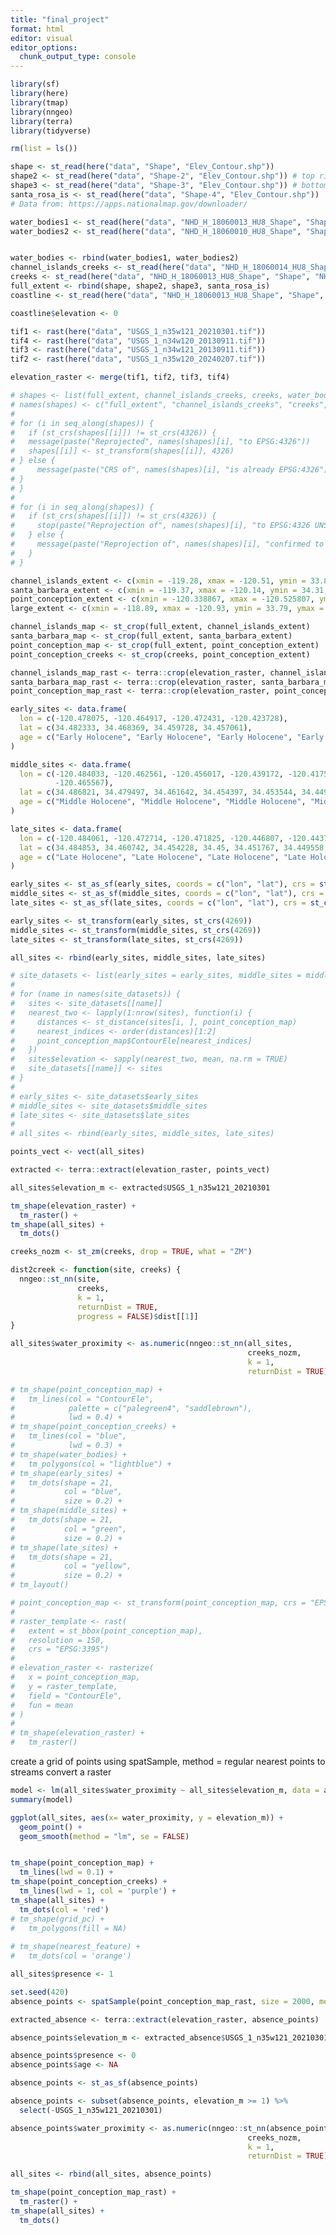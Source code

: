 ```yaml
---
title: "final_project"
format: html
editor: visual
editor_options: 
  chunk_output_type: console
---
```


```r
library(sf)
library(here)
library(tmap)
library(nngeo)
library(terra)
library(tidyverse)
```

```r
rm(list = ls())

shape <- st_read(here("data", "Shape", "Elev_Contour.shp"))
shape2 <- st_read(here("data", "Shape-2", "Elev_Contour.shp")) # top right of extent
shape3 <- st_read(here("data", "Shape-3", "Elev_Contour.shp")) # bottom right of extent
santa_rosa_is <- st_read(here("data", "Shape-4", "Elev_Contour.shp"))
# Data from: https://apps.nationalmap.gov/downloader/

water_bodies1 <- st_read(here("data", "NHD_H_18060013_HU8_Shape", "Shape", "NHDWaterbody.shp"))
water_bodies2 <- st_read(here("data", "NHD_H_18060010_HU8_Shape", "Shape", "NHDWaterbody.shp"))


water_bodies <- rbind(water_bodies1, water_bodies2)
channel_islands_creeks <- st_read(here("data", "NHD_H_18060014_HU8_Shape", "Shape", "NHDFlowline.shp"))
creeks <- st_read(here("data", "NHD_H_18060013_HU8_Shape", "Shape", "NHDFlowline.shp"))
full_extent <- rbind(shape, shape2, shape3, santa_rosa_is)
coastline <- st_read(here("data", "NHD_H_18060013_HU8_Shape", "Shape", "NHDArea.shp"))

coastline$elevation <- 0

```

```r
tif1 <- rast(here("data", "USGS_1_n35w121_20210301.tif"))
tif4 <- rast(here("data", "USGS_1_n34w120_20130911.tif"))
tif3 <- rast(here("data", "USGS_1_n34w121_20130911.tif"))
tif2 <- rast(here("data", "USGS_1_n35w120_20240207.tif"))

elevation_raster <- merge(tif1, tif2, tif3, tif4)
```


```r
# shapes <- list(full_extent, channel_islands_creeks, creeks, water_bodies, coastline)
# names(shapes) <- c("full_extent", "channel_islands_creeks", "creeks", "water_bodies", "coastline")
# 
# for (i in seq_along(shapes)) {
#   if (st_crs(shapes[[i]]) != st_crs(4326)) {
#   message(paste("Reprojected", names(shapes)[i], "to EPSG:4326"))
#   shapes[[i]] <- st_transform(shapes[[i]], 4326)
# } else {
#     message(paste("CRS of", names(shapes)[i], "is already EPSG:4326"))
# }
# }
# 
# for (i in seq_along(shapes)) {
#   if (st_crs(shapes[[i]]) != st_crs(4326)) {
#     stop(paste("Reprojection of", names(shapes)[i], "to EPSG:4326 UNSUCCESSFUL"))
#   } else {
#     message(paste("Reprojection of", names(shapes)[i], "confirmed to EPSG:4326"))
#   }
# }
```

```r
channel_islands_extent <- c(xmin = -119.28, xmax = -120.51, ymin = 33.86, ymax = 34.15)
santa_barbara_extent <- c(xmin = -119.37, xmax = -120.14, ymin = 34.31, ymax = 34.57)
point_conception_extent <- c(xmin = -120.338867, xmax = -120.525807, ymin = 34.2, ymax = 34.521897)
large_extent <- c(xmin = -118.89, xmax = -120.93, ymin = 33.79, ymax = 35.05)
```

```r
channel_islands_map <- st_crop(full_extent, channel_islands_extent)
santa_barbara_map <- st_crop(full_extent, santa_barbara_extent)
point_conception_map <- st_crop(full_extent, point_conception_extent)
point_conception_creeks <- st_crop(creeks, point_conception_extent)
```

```r
channel_islands_map_rast <- terra::crop(elevation_raster, channel_islands_map)
santa_barbara_map_rast <- terra::crop(elevation_raster, santa_barbara_map)
point_conception_map_rast <- terra::crop(elevation_raster, point_conception_map)
```


```r
early_sites <- data.frame(
  lon = c(-120.478075, -120.464917, -120.472431, -120.423728),
  lat = c(34.482333, 34.468369, 34.459728, 34.457061),
  age = c("Early Holocene", "Early Holocene", "Early Holocene", "Early Holocene")
)

middle_sites <- data.frame(
  lon = c(-120.484033, -120.462561, -120.456017, -120.439172, -120.417517, -120.467314,
          -120.465567),
  lat = c(34.486821, 34.479497, 34.461642, 34.454397, 34.453544, 34.4493, 34.4497),
  age = c("Middle Holocene", "Middle Holocene", "Middle Holocene", "Middle Holocene", "Middle Holocene", "Middle Holocene", "Middle Holocene")
)

late_sites <- data.frame(
  lon = c(-120.484061, -120.472714, -120.471825, -120.446807, -120.443714, -120.470214, -120.468167, -120.470469, -120.470764, -120.470353, -120.4673, -120.464614, -120.463492, -120.462292),
  lat = c(34.484853, 34.460742, 34.454228, 34.45, 34.451767, 34.449558, 34.4503, 34.452011, 34.452331, 34.452164, 34.451886, 34.45115, 34.449714, 34.448922),
  age = c("Late Holocene", "Late Holocene", "Late Holocene", "Late Holocene", "Late Holocene", "Late Holocene", "Late Holocene", "Late Holocene", "Late Holocene", "Late Holocene", "Late Holocene", "Late Holocene", "Late Holocene", "Late Holocene")
)

early_sites <- st_as_sf(early_sites, coords = c("lon", "lat"), crs = st_crs(4326))
middle_sites <- st_as_sf(middle_sites, coords = c("lon", "lat"), crs = st_crs(4326))
late_sites <- st_as_sf(late_sites, coords = c("lon", "lat"), crs = st_crs(4326))

early_sites <- st_transform(early_sites, st_crs(4269))
middle_sites <- st_transform(middle_sites, st_crs(4269))
late_sites <- st_transform(late_sites, st_crs(4269))

all_sites <- rbind(early_sites, middle_sites, late_sites)
```

```r
# site_datasets <- list(early_sites = early_sites, middle_sites = middle_sites, late_sites = late_sites)
# 
# for (name in names(site_datasets)) {
#   sites <- site_datasets[[name]]
#   nearest_two <- lapply(1:nrow(sites), function(i) {
#     distances <- st_distance(sites[i, ], point_conception_map)
#     nearest_indices <- order(distances)[1:2]
#     point_conception_map$ContourEle[nearest_indices]
#   })
#   sites$elevation <- sapply(nearest_two, mean, na.rm = TRUE)
#   site_datasets[[name]] <- sites
# }
# 
# early_sites <- site_datasets$early_sites
# middle_sites <- site_datasets$middle_sites
# late_sites <- site_datasets$late_sites
# 
# all_sites <- rbind(early_sites, middle_sites, late_sites)
```

```r
points_vect <- vect(all_sites)

extracted <- terra::extract(elevation_raster, points_vect)

all_sites$elevation_m <- extracted$USGS_1_n35w121_20210301

tm_shape(elevation_raster) +
  tm_raster() +
tm_shape(all_sites) +
  tm_dots()
```

```r
creeks_nozm <- st_zm(creeks, drop = TRUE, what = "ZM")

dist2creek <- function(site, creeks) {
  nngeo::st_nn(site, 
               creeks,
               k = 1, 
               returnDist = TRUE, 
               progress = FALSE)$dist[[1]]
}

all_sites$water_proximity <- as.numeric(nngeo::st_nn(all_sites, 
                                                     creeks_nozm, 
                                                     k = 1, 
                                                     returnDist = TRUE)$dist)
```



```r
# tm_shape(point_conception_map) +
#   tm_lines(col = "ContourEle",
#            palette = c("palegreen4", "saddlebrown"),
#            lwd = 0.4) +
# tm_shape(point_conception_creeks) +
#   tm_lines(col = "blue",
#            lwd = 0.3) +
# tm_shape(water_bodies) +
#   tm_polygons(col = "lightblue") +
# tm_shape(early_sites) +
#   tm_dots(shape = 21,
#           col = "blue",
#           size = 0.2) +
# tm_shape(middle_sites) +
#   tm_dots(shape = 21,
#           col = "green",
#           size = 0.2) +
# tm_shape(late_sites) +
#   tm_dots(shape = 21,
#           col = "yellow",
#           size = 0.2) +
# tm_layout()
```

```r
# point_conception_map <- st_transform(point_conception_map, crs = "EPSG:3395")
# 
# raster_template <- rast(
#   extent = st_bbox(point_conception_map),
#   resolution = 150,
#   crs = "EPSG:3395")
# 
# elevation_raster <- rasterize(
#   x = point_conception_map,
#   y = raster_template,
#   field = "ContourEle",
#   fun = mean
# )
# 
# tm_shape(elevation_raster) +
#   tm_raster()
```




create a grid of points using spatSample, method = regular
nearest points to streams
convert a raster

```r
model <- lm(all_sites$water_proximity ~ all_sites$elevation_m, data = all_sites)
summary(model)

ggplot(all_sites, aes(x= water_proximity, y = elevation_m)) +
  geom_point() +
  geom_smooth(method = "lm", se = FALSE)



```


```r

tm_shape(point_conception_map) +
  tm_lines(lwd = 0.1) +
tm_shape(point_conception_creeks) +
  tm_lines(lwd = 1, col = 'purple') +
tm_shape(all_sites) +
  tm_dots(col = 'red') 
# tm_shape(grid_pc) +
#   tm_polygons(fill = NA)
  
# tm_shape(nearest_feature) +
#   tm_dots(col = 'orange') 

```

```r
all_sites$presence <- 1
```

```r
set.seed(420)
absence_points <- spatSample(point_conception_map_rast, size = 2000, method = "regular", as.points = TRUE)

extracted_absence <- terra::extract(elevation_raster, absence_points)

absence_points$elevation_m <- extracted_absence$USGS_1_n35w121_20210301

absence_points$presence <- 0
absence_points$age <- NA

absence_points <- st_as_sf(absence_points)

absence_points <- subset(absence_points, elevation_m >= 1) %>%
  select(-USGS_1_n35w121_20210301)

absence_points$water_proximity <- as.numeric(nngeo::st_nn(absence_points, 
                                                     creeks_nozm, 
                                                     k = 1, 
                                                     returnDist = TRUE)$dist)

all_sites <- rbind(all_sites, absence_points)

tm_shape(point_conception_map_rast) +
  tm_raster() +
tm_shape(all_sites) +
  tm_dots()



```

```r

```





